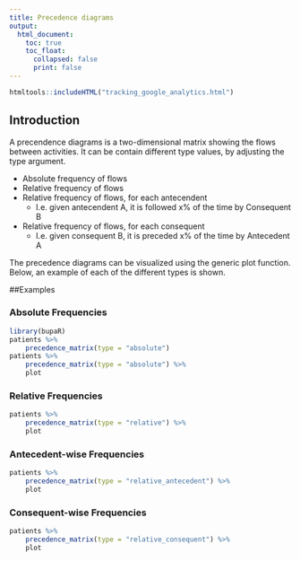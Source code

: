 ```yaml
---
title: Precedence diagrams
output: 
  html_document:
    toc: true
    toc_float: 
      collapsed: false
      print: false
---
```

```r
htmltools::includeHTML("tracking_google_analytics.html")
```
## Introduction
A precendence diagrams is a two-dimensional matrix showing the flows between activities. It can be contain different type values, by adjusting the type argument.

*	Absolute frequency of flows
*	Relative frequency of flows
*	Relative frequency of flows, for each antecendent
	*	I.e. given antecendent A, it is followed x% of the time by Consequent B
*	Relative frequency of flows, for each consequent
	*	I.e. given consequent B, it is preceded x% of the time by Antecedent A
	
The precedence diagrams can be visualized using the generic plot function. Below, an example of each of the different types is shown.

##Examples

### Absolute Frequencies

```r
library(bupaR)
patients %>%
	precedence_matrix(type = "absolute") 
patients %>%
	precedence_matrix(type = "absolute") %>%
	plot
```


### Relative Frequencies
```r
patients %>%
	precedence_matrix(type = "relative") %>%
	plot
```


### Antecedent-wise Frequencies
```r
patients %>%
	precedence_matrix(type = "relative_antecedent") %>%
	plot
```


### Consequent-wise Frequencies
```r
patients %>%
	precedence_matrix(type = "relative_consequent") %>%
	plot
```	


	
	
	
	